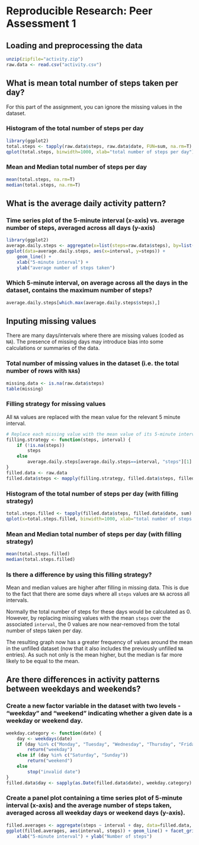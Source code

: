 # Reproducible Research: Peer Assessment 1

## Loading and preprocessing the data

```r
unzip(zipfile="activity.zip")
raw.data <- read.csv("activity.csv")
```

## What is mean total number of steps taken per day?
For this part of the assignment, you can ignore the missing values in the dataset.

### Histogram of the total number of steps per day
```r
library(ggplot2)
total.steps <- tapply(raw.data$steps, raw.data$date, FUN=sum, na.rm=T)
qplot(total.steps, binwidth=1000, xlab="total number of steps per day")
```

### Mean and Median total number of steps per day
```r
mean(total.steps, na.rm=T)
median(total.steps, na.rm=T)
```

## What is the average daily activity pattern?
### Time series plot of the 5-minute interval (x-axis) vs. average number of steps, averaged across all days (y-axis)
```r
library(ggplot2)
average.daily.steps <- aggregate(x=list(steps=raw.data$steps), by=list(interval=raw.data$interval), mean, na.rm=T)
ggplot(data=average.daily.steps, aes(x=interval, y=steps)) +
    geom_line() +
    xlab("5-minute interval") +
    ylab("average number of steps taken")
```

### Which 5-minute interval, on average across all the days in the dataset, contains the maximum number of steps?
```r
average.daily.steps[which.max(average.daily.steps$steps),]
```

## Inputing missing values
There are many days/intervals where there are missing values (coded as `NA`). The presence of missing days may introduce bias into some calculations or summaries of the data.

### Total number of missing values in the dataset (i.e. the total number of rows with `NA`s)
```r
missing.data <- is.na(raw.data$steps)
table(missing)
```

### Filling strategy for missing values
All `NA` values are replaced with the mean value for the relevant 5 minute interval.
```r
# Replace each missing value with the mean value of its 5-minute interval
filling.strategy <- function(steps, interval) {
    if (!is.na(steps))
        steps
    else
        average.daily.steps[average.daily.steps==interval, "steps"][1]
}
filled.data <- raw.data
filled.data$steps <- mapply(filling.strategy, filled.data$steps, filled.data$interval)
```

### Histogram of the total number of steps per day (with filling strategy)
```r
total.steps.filled <- tapply(filled.data$steps, filled.data$date, sum)
qplot(x=total.steps.filled, binwidth=1000, xlab="total number of steps per day")
```

### Mean and Median total number of steps per day (with filling strategy)
```r
mean(total.steps.filled)
median(total.steps.filled)
```

### Is there a difference by using this filling strategy?
Mean and median values are higher after filling in missing data. This is due to the fact that there are some days where all `steps` values are `NA` across all intervals. 

Normally the total number of steps for these days would be calculated as 0. However, by replacing missing values with the mean `steps` over the associated `interval`, the 0 values are now near-removed from the total number of steps taken per day. 

The resulting graph now has a greater frequency of values around the mean in the unfilled dataset (now that it also includes the previously unfilled `NA` entries). As such not only is the mean higher, but the median is far more likely to be equal to the mean.

## Are there differences in activity patterns between weekdays and weekends?

### Create a new factor variable in the dataset with two levels - "weekday" and "weekend" indicating whether a given date is a weekday or weekend day.

```r
weekday.category <- function(date) {
    day <- weekdays(date)
    if (day %in% c("Monday", "Tuesday", "Wednesday", "Thursday", "Friday"))
        return("weekday")
    else if (day %in% c("Saturday", "Sunday"))
        return("weekend")
    else
        stop("invalid date")
}
filled.data$day <- sapply(as.Date(filled.data$date), weekday.category)
```
### Create a panel plot containing a time series plot of 5-minute interval (x-axis) and the average number of steps taken, averaged across all weekday days or weekend days (y-axis).
```r
filled.averages <- aggregate(steps ~ interval + day, data=filled.data, mean)
ggplot(filled.averages, aes(interval, steps)) + geom_line() + facet_grid(day ~ .) +
    xlab("5-minute interval") + ylab("Number of steps")
```